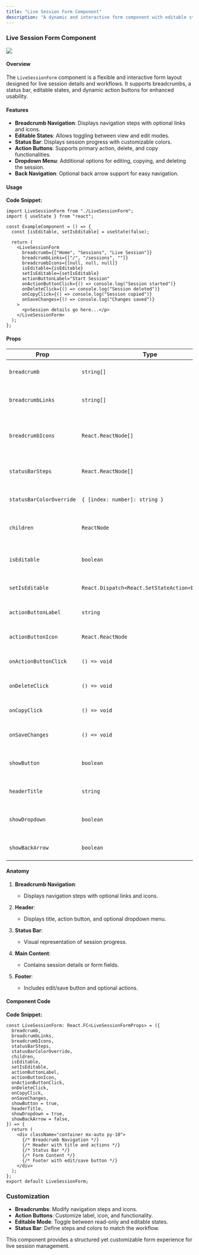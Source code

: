 ```yaml
---
title: "Live Session Form Component"
description: "A dynamic and interactive form component with editable states, breadcrumbs, and action buttons."
---
```


### Live Session Form Component

<Frame>
  <img src="/images/live-session-form.png" style={{ borderRadius: "0.5rem" }} />
</Frame>

#### Overview

The `LiveSessionForm` component is a flexible and interactive form layout designed for live session details and workflows. It supports breadcrumbs, a status bar, editable states, and dynamic action buttons for enhanced usability.

#### Features

- **Breadcrumb Navigation**: Displays navigation steps with optional links and icons.
- **Editable States**: Allows toggling between view and edit modes.
- **Status Bar**: Displays session progress with customizable colors.
- **Action Buttons**: Supports primary action, delete, and copy functionalities.
- **Dropdown Menu**: Additional options for editing, copying, and deleting the session.
- **Back Navigation**: Optional back arrow support for easy navigation.

#### Usage

**Code Snippet:**

```tsx
import LiveSessionForm from "./LiveSessionForm";
import { useState } from "react";

const ExampleComponent = () => {
  const [isEditable, setIsEditable] = useState(false);

  return (
    <LiveSessionForm
      breadcrumb={["Home", "Sessions", "Live Session"]}
      breadcrumbLinks={["/", "/sessions", ""]}
      breadcrumbIcons={[null, null, null]}
      isEditable={isEditable}
      setIsEditable={setIsEditable}
      actionButtonLabel="Start Session"
      onActionButtonClick={() => console.log("Session started")}
      onDeleteClick={() => console.log("Session deleted")}
      onCopyClick={() => console.log("Session copied")}
      onSaveChanges={() => console.log("Changes saved")}
    >
      <p>Session details go here...</p>
    </LiveSessionForm>
  );
};
```

#### Props

| Prop                     | Type                                            | Default     | Description                                   |
| ------------------------ | ----------------------------------------------- | ----------- | --------------------------------------------- |
| `breadcrumb`             | `string[]`                                      | `[]`        | Array of breadcrumb labels.                   |
| `breadcrumbLinks`        | `string[]`                                      | `undefined` | Optional links for breadcrumb navigation.     |
| `breadcrumbIcons`        | `React.ReactNode[]`                             | `[]`        | Icons corresponding to breadcrumb items.      |
| `statusBarSteps`         | `React.ReactNode[]`                             | `undefined` | Steps for the session progress status bar.    |
| `statusBarColorOverride` | `{ [index: number]: string }`                   | `undefined` | Custom colors for status bar steps.           |
| `children`               | `ReactNode`                                     | `undefined` | Content to be displayed inside the form.      |
| `isEditable`             | `boolean`                                       | `false`     | Determines whether the form is in edit mode.  |
| `setIsEditable`          | `React.Dispatch<React.SetStateAction<boolean>>` | `undefined` | Function to toggle edit mode.                 |
| `actionButtonLabel`      | `string`                                        | `undefined` | Label for the primary action button.          |
| `actionButtonIcon`       | `React.ReactNode`                               | `undefined` | Optional icon for the action button.          |
| `onActionButtonClick`    | `() => void`                                    | `undefined` | Callback for the primary action button.       |
| `onDeleteClick`          | `() => void`                                    | `undefined` | Callback for the delete action.               |
| `onCopyClick`            | `() => void`                                    | `undefined` | Callback for the copy action.                 |
| `onSaveChanges`          | `() => void`                                    | `undefined` | Callback for saving changes.                  |
| `showButton`             | `boolean`                                       | `true`      | Determines if the edit/save button is shown.  |
| `headerTitle`            | `string`                                        | `undefined` | Title displayed in the form header.           |
| `showDropdown`           | `boolean`                                       | `true`      | Determines if the dropdown menu is displayed. |
| `showBackArrow`          | `boolean`                                       | `false`     | Shows a back arrow for navigation.            |

#### Anatomy

1. **Breadcrumb Navigation**:

   - Displays navigation steps with optional links and icons.

2. **Header**:

   - Displays title, action button, and optional dropdown menu.

3. **Status Bar**:

   - Visual representation of session progress.

4. **Main Content**:

   - Contains session details or form fields.

5. **Footer**:
   - Includes edit/save button and optional actions.

#### Component Code

**Code Snippet:**

```tsx
const LiveSessionForm: React.FC<LiveSessionFormProps> = ({
  breadcrumb,
  breadcrumbLinks,
  breadcrumbIcons,
  statusBarSteps,
  statusBarColorOverride,
  children,
  isEditable,
  setIsEditable,
  actionButtonLabel,
  actionButtonIcon,
  onActionButtonClick,
  onDeleteClick,
  onCopyClick,
  onSaveChanges,
  showButton = true,
  headerTitle,
  showDropdown = true,
  showBackArrow = false,
}) => {
  return (
    <div className="container mx-auto py-10">
      {/* Breadcrumb Navigation */}
      {/* Header with title and actions */}
      {/* Status Bar */}
      {/* Form Content */}
      {/* Footer with edit/save button */}
    </div>
  );
};
export default LiveSessionForm;
```

### Customization

- **Breadcrumbs**: Modify navigation steps and icons.
- **Action Buttons**: Customize label, icon, and functionality.
- **Editable Mode**: Toggle between read-only and editable states.
- **Status Bar**: Define steps and colors to match the workflow.

This component provides a structured yet customizable form experience for live session management.
